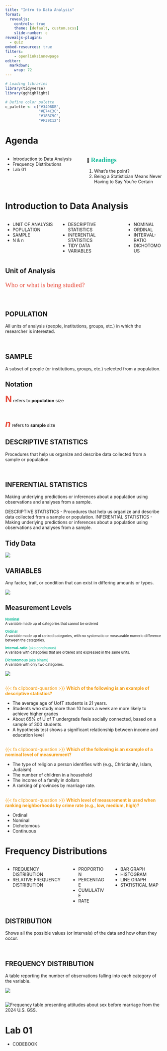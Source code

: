 ```yaml
---
title: "Intro to Data Analysis"
format: 
  revealjs:
    controls: true
    theme: [default, custom.scss]
    slide-number: c
revealjs-plugins:
  - quiz
embed-resources: true
filters:
    - openlinksinnewpage
editor: 
  markdown: 
    wrap: 72
---
```


```r
# Loading libraries
library(tidyverse)
library(gghighlight)

# Define color palette
c_palette <- c("#3498DB",
               "#E74C3C",
               "#18BC9C",
               "#F39C12")

```

# Agenda {data-menu-title="Agenda" background-image="images/calendar.png" background-size="100px" background-repeat="repeat"}

::::: columns
::: {.column width="50%"}
-   Introduction to Data Analysis
-   Frequency Distributions
-   Lab 01
:::

::: {.column width="50%"}
::: {.my-box .smaller}
 📖 [**Readings**]{style="color: #18BC9C; font-size: 150%; font-family: 'Shadows Into Light'"}

1.   What's the point?
2.   Being a Statistician Means Never Having to Say You're Certain

:::
:::
::::

# Introduction to Data Analysis {.theme-section .smaller}

:::::: columns
::: {.column width="33%"}
-   UNIT OF ANALYSIS\
-   POPULATION\
-   SAMPLE\
-   N & n
:::

::: {.column width="40%"}
-   DESCRIPTIVE STATISTICS\
-   INFERENTIAL STATISTICS\
-   TIDY DATA\
-   VARIABLES\
:::

::: {.column width="24%"}
-   NOMINAL\
-   ORDINAL\
-   INTERVAL-RATIO\
-   DICHOTOMOUS\
:::
::::::

## Unit of Analysis

::: {style="color: #e74c3c; font-size: 150%; font-family: 'Shadows Into Light'"}
Who or what is being studied?
:::

<br>  

::: callout-tip
# POPULATION

All units of analysis (people, institutions, groups, etc.) in which the
researcher is interested.
:::

<br>

::: callout-tip
# SAMPLE

A subset of people (or institutions, groups, etc.) selected from a
population.
:::

## Notation

[**N**]{style="font-size: 200%; color: #E74C3C;"} refers to
**population** size

<br>

[***n***]{style="font-size: 200%; color: #E74C3C;"} refers to **sample**
size

##  {#slide4-id data-menu-title="Descriptive vs Inferential"}

::: callout-tip
## DESCRIPTIVE STATISTICS

Procedures that help us organize and describe data collected from a
sample or population.
:::

<br>

::: callout-tip
## INFERENTIAL STATISTICS

Making underlying predictions or inferences about a population using
observations and analyses from a sample.
:::

:::: {.content-visible when-profile="speaker"}
::: notes
DESCRIPTIVE STATISTICS - Procedures that help us organize and describe
data collected from a sample or population. INFERENTIAL STATISTICS -
Making underlying predictions or inferences about a population using
observations and analyses from a sample.
:::
::::


## Tidy Data

![](images/01/tidy-data.png)

##  {#slide7-id data-menu-title="Variables"}

::: callout-tip
## VARIABLES

Any factor, trait, or condition that can exist in differing amounts or
types.
:::

![](images/01/variable.png)

## Measurement Levels {#slide8-id}

:::: r-stack
::: {style="font-size: 80%"}
[**Nominal**]{style="color: #18BC9C;"}\
A variable made up of categories that cannot be ordered

[**Ordinal**]{style="color: #18BC9C;"}\
A variable made up of ranked categories, with no systematic or
measurable numeric difference between the categories.

[**Interval-ratio** (aka continuous)]{style="color: #18BC9C;"}\
A variable with categories that are ordered and expressed in the same
units.

[**Dichotomous** (aka binary)]{style="color: #18BC9C;"}\
A variable with only two categories.
:::

![](images/01/levels.png){.fragment fragment-index="1"}
::::

##  {.quiz-question .smaller background-image="images/clipboard-question.png" background-size="100px" background-repeat="repeat"}

::: {style="color: #F39C12"}
{{< fa clipboard-question >}} **Which of the following is an example of
descriptive statistics?**
:::

-   [The average age of UofT students is 21 years.]{.correct
    data-explanation="💯 Correct!"}
-   [Students who study more than 10 hours a week are more likely to
    achieve higher
    grades]{data-explanation="😲 This statement reflects a correlation between variables."}
-   [About 65% of U of T undergrads feels socially connected, based on a
    sample of 300
    students.]{data-explanation="The phrase 'based on' in the statement means inferences are being made."}
-   [A hypothesis test shows a significant relationship between income
    and education
    level]{data-explanation="Hypothesis testing is by definition an inference."}


##  {.quiz-question .smaller background-image="images/clipboard-question.png" background-size="100px" background-repeat="repeat"}

::: {style="color: #F39C12"}
{{< fa clipboard-question >}} **Which of the following is an example of
a nominal level of measurement?**
:::

-   [The type of religion a person identifies with (e.g., Christianity,
    Islam, Judaism)]{.correct data-explanation="💯 Correct!"}
-   [The number of children in a
    household]{data-explanation="This could be an ordinal or a continuous variable."}
-   [The income of a family in
    dollars]{data-explanation="This is a continuous variable."}
-   [A ranking of provinces by marriage
    rate.]{data-explanation="This would be an ordinal variable."}

##  {.quiz-question .smaller background-image="images/clipboard-question.png" background-size="100px" background-repeat="repeat"}

::: {style="color: #F39C12"}
{{< fa clipboard-question >}} **Which level of measurement is used when
ranking neighborhoods by crime rate (e.g., low, medium, high)?**
:::

-   [Ordinal]{.correct data-explanation="💯 Correct!"}
-   [Nominal]{data-explanation="There is an order to the categories."}
-   [Dichotomous]{data-explanation="There are more than two categories"}
-   [Continuous]{data-explanation="😲 Grouping by rate makes this categorical."}

# Frequency Distributions {.theme-section .smaller}

::::: columns
::: {.column width="40%"}
-   FREQUENCY DISTRIBUTION\
-   RELATIVE FREQUENCY DISTRIBUTION
:::

::: {.column width="24%"}
-   PROPORTION\
-   PERCENTAGE\
-   CUMULATIVE\
-   RATE\
:::

::: {.column width="33%"}
-   BAR GRAPH\
-   HISTOGRAM\
-   LINE GRAPH\
-   STATISTICAL MAP
:::
::::

##  {#slide14-id data-menu-title="Distributions"}

::: callout-tip
## DISTRIBUTION 

Shows all the possible values (or intervals) of the data and how often they occur.
:::

<br> 

::: callout-tip
## FREQUENCY DISTRIBUTION 

A table reporting the number of observations falling into each category of the variable.
:::


![](images/01/distributions.png)

##  {#slide15-id data-menu-title="Distribution table"}

![](images/01/table01.png "Frequency table presenting attitudes about sex before marriage from the 2024 U.S. GSS.")



# Lab 01 {.theme-section .smaller}

-   CODEBOOK

##  {data-menu-title="Why use codebooks"}

